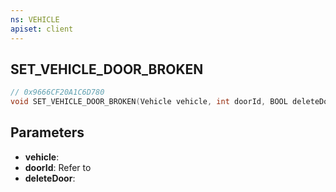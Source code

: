 ```yaml
---
ns: VEHICLE
apiset: client
---
```

## SET_VEHICLE_DOOR_BROKEN

```c
// 0x9666CF20A1C6D780
void SET_VEHICLE_DOOR_BROKEN(Vehicle vehicle, int doorId, BOOL deleteDoor);
```

## Parameters
* **vehicle**:
* **doorId**: Refer to <Enum name="eDoorId" />
* **deleteDoor**: